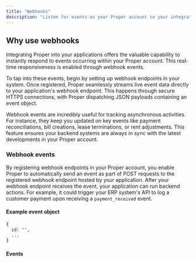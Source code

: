 ```yaml
---
title: "Webhooks"
description: "Listen for events on your Proper account so your integration can automatically trigger reactions."
---
```


## Why use webhooks

Integrating Proper into your applications offers the valuable capability to instantly respond to events occurring within your Proper account. This real-time responsiveness is enabled through webhook events.

To tap into these events, begin by setting up webhook endpoints in your system. Once registered, Proper seamlessly streams live event data directly to your application's webhook endpoint. This happens through secure HTTPS connections, with Proper dispatching JSON payloads containing an event object.

Webhook events are incredibly useful for tracking asynchronous activities. For instance, they keep you updated on key events like payment reconciliations, bill creations, lease terminations, or rent adjustments. This feature ensures your backend systems are always in sync with the latest developments in your Proper account.

### Webhook events

By registering webhook endpoints in your Proper account, you enable Proper to automatically send an event as part of POST requests to the registered webhook endpoint hosted by your application. After your webhook endpoint receives the event, your application can run backend actions. For example, it could trigger your ERP system's API to log a customer payment upon receiving a `payment_received` event.


#### Example event object

```bash
{
  id: "",
  ...
}
```

#### Events
